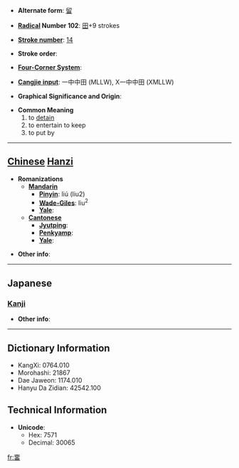 * '''Alternate form''': [[留]]

* '''[[Wiktionary:Chinese radical index| Radical]] Number 102''': [[Wiktionary:Chinese radical index 田|田]]+9 strokes

* '''[[Wiktionary:Chinese total strokes index|Stroke number]]''': [[Wiktionary:Chinese total strokes index 14|14]]

* '''Stroke order''': 

* '''[[Wiktionary:Chinese four corner index|Four-Corner System]]''': 

* '''[[Wiktionary:Chinese Cangjie index|Cangjie input]]''': 一中中田 (MLLW), X一中中田 (XMLLW)

* '''Graphical Significance and Origin''': 

* '''Common Meaning'''
*# to [[detain]]
*# to entertain to keep
*# to put by


----

== [[Chinese]] [[Hanzi]] ==

* '''Romanizations'''
** '''[[Mandarin]]'''
*** '''[[Pinyin]]''': liú (liu2)
*** '''[[Wade-Giles]]''': liu<sup>2</sup>
*** '''[[Yale]]''': 
** '''[[Cantonese]]'''
*** '''[[Jyutping]]''':
*** '''[[Penkyamp]]''': 
*** '''[[Yale]]''': 

* '''Other info''': 

----

==Japanese==
===[[Kanji]]===
{{kanji|on readings=[[りゅう]] (ryū), [[る]] (ru)
|kun readings=[[とどめる]] (todomeru), [[とどまる]] (todomaru)
}}

* '''Other info''':  

----

== Dictionary Information ==

* KangXi: 0764.010
* Morohashi: 21867
* Dae Jaweon: 1174.010
* Hanyu Da Zidian: 42542.100

== Technical Information ==

* '''Unicode''':
** Hex: 7571
** Decimal: 30065

[[fr:畱]]